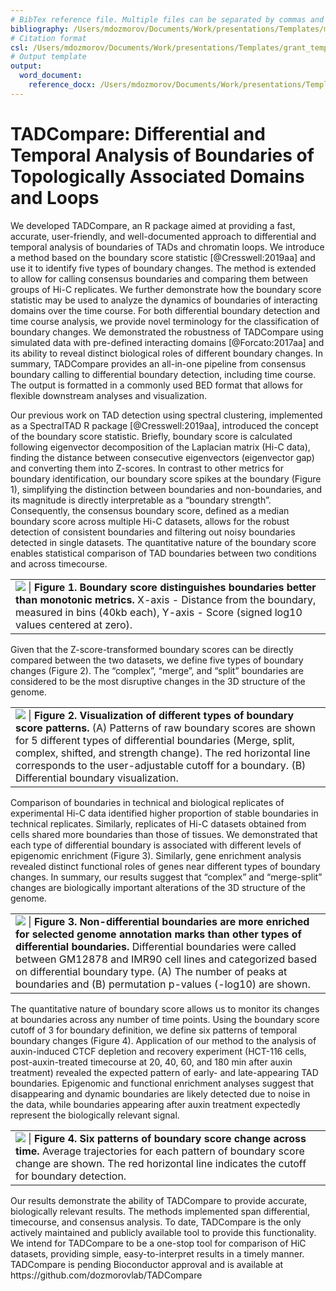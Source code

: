 ```yaml
---
# BibTex reference file. Multiple files can be separated by commas and wrapped into []
bibliography: /Users/mdozmorov/Documents/Work/presentations/Templates/manuscript_template/references/references_MD.bib
# Citation format
csl: /Users/mdozmorov/Documents/Work/presentations/Templates/grant_template/styles.ref/genomebiology.csl
# Output template
output: 
  word_document:
    reference_docx: /Users/mdozmorov/Documents/Work/presentations/Templates/grant_template/styles.doc/NSF_grant_style.docx
---
```


# TADCompare: Differential and Temporal Analysis of Boundaries of Topologically Associated Domains and Loops

<!-- Mikhail Dozmorov, mdozmorov@vcu.edu, United States, Virginia Commonwealth University -->
<!-- Kellen Cresswell, cresswellkg@mymail.vcu.edu, United States, Virginia Commonwealth University -->

<!-- **Keywords:** Hi-C, chromosome conformation capture, topologically associated domains, TADs, differential analysis, TADCompare -->

We developed TADCompare, an R package aimed at providing a fast, accurate, user-friendly, and well-documented approach to differential and temporal analysis of boundaries of TADs and chromatin loops. We introduce a method based on the boundary score statistic [@Cresswell:2019aa] and use it to identify five types of boundary changes. The method is extended to allow for calling consensus boundaries and comparing them between groups of Hi-C replicates. We further demonstrate how the boundary score statistic may be used to analyze the dynamics of boundaries of interacting domains over the time course. For both differential boundary detection and time course analysis, we provide novel terminology for the classification of boundary changes. We demonstrated the robustness of TADCompare using simulated data with pre-defined interacting domains [@Forcato:2017aa] and its ability to reveal distinct biological roles of different boundary changes. In summary, TADCompare provides an all-in-one pipeline from consensus boundary calling to differential boundary detection, including time course. The output is formatted in a commonly used BED format that allows for flexible downstream analyses and visualization. 

Our previous work on TAD detection using spectral clustering, implemented as a SpectralTAD R package [@Cresswell:2019aa], introduced the concept of the boundary score statistic. Briefly, boundary score is calculated following eigenvector decomposition of the Laplacian matrix (Hi-C data), finding the distance between consecutive eigenvectors (eigenvector gap) and converting them into Z-scores. In contrast to other metrics for boundary identification, our boundary score spikes at the boundary (Figure 1), simplifying the distinction between boundaries and non-boundaries, and its magnitude is directly interpretable as a "boundary strength". Consequently, the consensus boundary score, defined as a median boundary score across multiple Hi-C datasets, allows for the robust detection of consistent boundaries and filtering out noisy boundaries detected in single datasets. The quantitative nature of the boundary score enables statistical comparison of TAD boundaries between two conditions and across timecourse.

+-------+
| ![](img/Figure 1.TIFF)      |
| **Figure 1. Boundary score distinguishes boundaries better than monotonic metrics.** X-axis - Distance from the boundary, measured in bins (40kb each), Y-axis - Score (signed log10 values centered at zero). |
+-------+

Given that the Z-score-transformed boundary scores can be directly compared between the two datasets, we define five types of boundary changes (Figure 2). The "complex", "merge", and "split" boundaries are considered to be the most disruptive changes in the 3D structure of the genome.

+-------+
| ![](img/Image 3.TIF)      |
| **Figure 2. Visualization of different types of boundary score patterns.** (A) Patterns of raw boundary scores are shown for 5 different types of differential boundaries (Merge, split, complex, shifted, and strength change). The red horizontal line corresponds to the user-adjustable cutoff for a boundary. (B) Differential boundary visualization. |
+-------+

Comparison of boundaries in technical and biological replicates of experimental Hi-C data identified higher proportion of stable boundaries in technical replicates. Similarly, replicates of Hi-C datasets obtained from cells shared more boundaries than those of tissues. We demonstrated that each type of differential boundary is associated with different levels of epigenomic enrichment (Figure 3). Similarly, gene enrichment analysis revealed distinct functional roles of genes near different types of boundary changes. In summary, our results suggest that "complex" and "merge-split" changes are biologically important alterations of the 3D structure of the genome.

+-------+
| ![](img/Figure 4.TIFF)      |
| **Figure 3. Non-differential boundaries are more enriched for selected genome annotation marks than other types of differential boundaries.** Differential boundaries were called between GM12878 and IMR90 cell lines and categorized based on differential boundary type. (A) The number of peaks at boundaries and (B) permutation p-values (-log10) are shown. |
+-------+

The quantitative nature of boundary score allows us to monitor its changes at boundaries across any number of time points. Using the boundary score cutoff of 3 for boundary definition, we define six patterns of temporal boundary changes (Figure 4). Application of our method to the analysis of auxin-induced CTCF depletion and recovery experiment (HCT-116 cells, post-auxin-treated timecourse at 20, 40, 60, and 180 min after auxin treatment) revealed the expected pattern of early- and late-appearing TAD boundaries. Epigenomic and functional enrichment analyses suggest that disappearing and dynamic boundaries are likely detected due to noise in the data, while boundaries appearing after auxin treatment expectedly represent the biologically relevant signal.

+-------+
| ![](img/Figure 6.TIFF)      |
| **Figure 4. Six patterns of boundary score change across time.** Average trajectories for each pattern of boundary score change are shown. The red horizontal line indicates the cutoff for boundary detection.  |
+-------+

Our results demonstrate the ability of TADCompare to provide accurate, biologically relevant results. The methods implemented span differential, timecourse, and consensus analysis. To date, TADCompare is the only actively maintained and publicly available tool to provide this functionality. We intend for TADCompare to be a one-stop tool for comparison of HiC datasets, providing simple, easy-to-interpret results in a timely manner. TADCompare is pending Bioconductor approval and is available at https://github.com/dozmorovlab/TADCompare